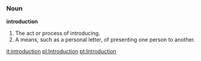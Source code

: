 === Noun ===
'''introduction''' 

#The act or process of introducing.
#A means, such as a personal letter, of presenting one person to another.

[[it:introduction]]
[[pl:Introduction]]
[[pt:Introduction]]